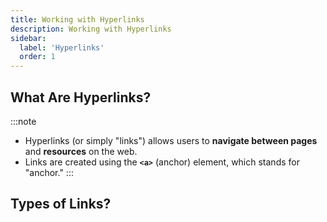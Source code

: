 ```yaml
---
title: Working with Hyperlinks
description: Working with Hyperlinks
sidebar:
  label: 'Hyperlinks'
  order: 1
---
```


## What Are Hyperlinks?
:::note
- Hyperlinks (or simply "links") allows users to **navigate between pages** and **resources** on the web. 
- Links are created using the **`<a>`** (anchor) element, which stands for "anchor."
:::


## Types of Links?
